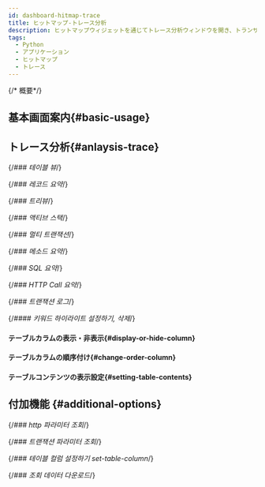 ```yaml
---
id: dashboard-hitmap-trace
title: ヒットマップ-トレース分析
description: ヒットマップウィジェットを通じてトレース分析ウィンドウを開き、トランザクション一覧と各トランザクション下位のステップ情報を一度に確認できます。
tags:
  - Python
  - アプリケーション
  - ヒットマップ
  - トレース
---
```


{/* 概要*/}


<Dashboardhitmaptracedesc />

## 基本画面案内{#basic-usage}


<Dashboardhitmaptracebasicusage />

## トレース分析{#anlaysis-trace}


<Dashboardhitmaptraceanalysistx />

{/*### 테이블 뷰*/}


<Dashboardhitmaptracetableview /> 

{/*### 레코드 요약*/}


<Dashboardhitmaptracerecordsummary />  


<Dashboardhitmaptracerecordsummaryattribute /> 

{/*### 트리뷰*/}


<Dashboardhitmaptracetreeview />

{/*### 액티브 스택*/}


<Dashboardhitmapactivestack />

{/*### 멀티 트랜잭션*/}


<Dashboardhitmaptracemultitx />

{/*### 메소드 요약*/}


<Dashboardhitmaptracemethod />

{/*### SQL 요약*/}


<Dashboardhitmaptracesql />

{/*### HTTP Call 요약*/}


<Dashboardhitmaptracehttpcall />

{/*### 트랜잭션 로그*/}


<Dashboardhitmaptracetracsactionlog />  

{/*#### 키워드 하이라이트 설정하기, 삭제*/}


<Dashboardhitmaptracetxlogkeyword />

#### テーブルカラムの表示・非表示{#display-or-hide-column}


<Displayorhidetablecolumn /> 

#### テーブルカラムの順序付け{#change-order-column}


<Changeordertablecolumn /> 

#### テーブルコンテンツの表示設定{#setting-table-contents}


<Setdisplaytablecontents /> 

## 付加機能 {#additional-options}

{/*### http 파라미터 조회*/}


<Searchhttpparameter />  

{/*### 트랜잭션 파라미터 조회*/}


<Searchtransactionparmeter /> 

{/*### 테이블 컬럼 설정하기 set-table-column*/}


<Addfuncsettablecolumn /> 

{/*### 조회 데이터 다운로드*/}


<Addfuncdownloaddate /> 
